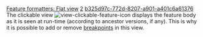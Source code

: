 [[Property:title|Feature formatters: Flat view]]
[[Property:weight|2]]
[[Property:uuid|b325d97c-772d-8207-a901-a401c6a61376]]
The clickable view  [[Image:view-clickable-feature-icon]] displays the feature body as it is seen at run-time (according to ancestor versions, if any). This is why it is possible to add or remove [[Breakpoints|breakpoints]]  in this view. 

{{seealso| '''See Also''' <br/>
[[Class formatters: Flat view|Class flat view]]  }}




